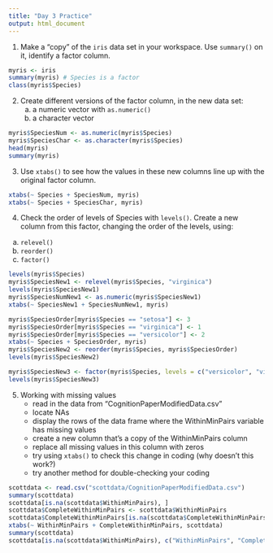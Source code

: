 ```yaml
---
title: "Day 3 Practice"
output: html_document
---
```


1. Make a "copy" of the `iris` data set in your workspace. Use `summary()` on it, identify a factor column.

```r
myris <- iris
summary(myris) # Species is a factor
class(myris$Species)
```

2. Create different versions of the factor column, in the new data set:
   a. a numeric vector with `as.numeric()`
   b. a character vector
   
```r
myris$SpeciesNum <- as.numeric(myris$Species)
myris$SpeciesChar <- as.character(myris$Species)
head(myris)
summary(myris)
```

3. Use `xtabs()` to see how the values in these new columns line up with the original factor column.

```r
xtabs(~ Species + SpeciesNum, myris)
xtabs(~ Species + SpeciesChar, myris)
```

4. Check the order of levels of Species with `levels()`. Create a new column from this factor, changing the order of the levels, using:
  a. `relevel()`
  b. `reorder()`
  c. `factor()`

```r
levels(myris$Species)
myris$SpeciesNew1 <- relevel(myris$Species, "virginica")
levels(myris$SpeciesNew1)
myris$SpeciesNumNew1 <- as.numeric(myris$SpeciesNew1)
xtabs(~ SpeciesNew1 + SpeciesNumNew1, myris)

myris$SpeciesOrder[myris$Species == "setosa"] <- 3
myris$SpeciesOrder[myris$Species == "virginica"] <- 1
myris$SpeciesOrder[myris$Species == "versicolor"] <- 2
xtabs(~ Species + SpeciesOrder, myris)
myris$SpeciesNew2 <- reorder(myris$Species, myris$SpeciesOrder)
levels(myris$SpeciesNew2)

myris$SpeciesNew3 <- factor(myris$Species, levels = c("versicolor", "virginica", "setosa"))
levels(myris$SpeciesNew3)

```

5. Working with missing values
   - read in the data from "CognitionPaperModifiedData.csv"
   - locate NAs
   - display the rows of the data frame where the WithinMinPairs variable has missing values
   - create a new column that's a copy of the WithinMinPairs column
   - replace all missing values in this column with zeros
   - try using `xtabs()` to check this change in coding (why doesn't this work?)
   - try another method for double-checking your coding

```r
scottdata <- read.csv("scottdata/CognitionPaperModifiedData.csv")
summary(scottdata)
scottdata[is.na(scottdata$WithinMinPairs), ]
scottdata$CompleteWithinMinPairs <- scottdata$WithinMinPairs
scottdata$CompleteWithinMinPairs[is.na(scottdata$CompleteWithinMinPairs)] <- 0
xtabs(~ WithinMinPairs + CompleteWithinMinPairs, scottdata)
summary(scottdata)
scottdata[is.na(scottdata$WithinMinPairs), c("WithinMinPairs", "CompleteWithinMinPairs")]
```

